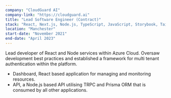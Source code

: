 ```yaml
---
company: "CloudGuard AI"
company-link: "https://cloudguard.ai"
title: "Lead Software Engineer (Contract)"
stack: "React, Next.js, Node.js, TypeScript, JavaScript, Storybook, Tailwind, Azure, Docker"
location: "Manchester"
start-date: "November 2021"
end-date: "April 2023"
---
```


Lead developer of React and Node services within Azure Cloud. Oversaw development best practices and established a framework for multi tenant authentication within the platform.

- Dashboard, React based application for managing and monitoring resources.
- API, a Node.js based API utilising TRPC and Prisma ORM that is consumed by all other applications.
